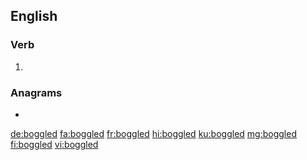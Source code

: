 ==English==

===Verb===
{{head|en|verb form}}

# {{en-past of|boggle}}

===Anagrams===
* {{l|en|blogged}}

[[de:boggled]]
[[fa:boggled]]
[[fr:boggled]]
[[hi:boggled]]
[[ku:boggled]]
[[mg:boggled]]
[[fi:boggled]]
[[vi:boggled]]